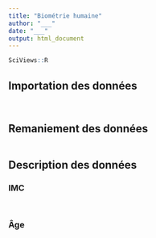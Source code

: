 ```yaml
---
title: "Biométrie humaine"
author: "___"
date: "___"
output: html_document
---
```


<!--# ATTENTION: à chaque fois que cela se justifie, utilisez un chaînage des opérations. Prenez soin d'écrire un code clair, lisible, et qui utilise les fonctions ad hoc de manière optimale (recherchez une solution concise et efficace). -->

```r
SciViews::R
```

## Importation des données

<!--% Importez le jeu de données `biometry` depuis le package {BioDataScience} en utilisant l'option lang = "FR". Assignez-le à la variable `biometry`. -->

```r

```

<!--% Visualisez les 10 premières lignes de `biometry` pour prendre connaissance du contenu du jeu de données. -->

```r

```

## Remaniement des données

<!--% Calculez l'IMC (BMI en anglais) et créez une variable nommée `bmi` dans `biometry`. Créez une seconde variable `bmi_f` sous forme de facteur qui reprend la catégorisation de l'IMC telle que réalisée par l'OMS. -->

```r

```

## Description des données

### IMC

<!--% Dénombrez les hommes et les femmes dans chacune des catégories de `bmi_f`. Présentez cette table correctement dans le document R Markdown (formattage et légende de la table). -->

```r

```

<!--% Choisissez le graphique le plus adapté et ajoutez-lui une légende pour représenter visuellement votre jeu de données. -->

```r

```

<!--% Commentez la table et le graphique que vous venez de réaliser en maximum 5 phrases. -->

### Âge

<!--% Représentez graphiquement l'âge des individus de la manière la plus judicieuse pour déterminer s'il existe plusieurs modes dans le jeu de données. Commentez votre graphique en maximum 5 phrases. -->

```r

```

<!--% Calculez une nouvelle variable qualitative `age_o` qui sépare les données en fonction de sous-populations représentatives de ces différents modes. Cette variable doit être encodée sous forme de facteur ordonné avec les niveaux classés par âge croissant. -->

```r

```

<!--% Créez une table qui résume les caractéristiques principales de ces sous-populations : nombre d'observations et IMC moyen. Commentez votre table ensuite en maximum 5 phrases. -->

```r

```

<!--% Extrayez un sous-tableau qui sera nommé `bio_jeune` et qui contiendra uniquement le sous-groupe le plus jeune. Ensuite, éliminez les autres niveaux de la variable `age_o` dans `bio_jeune`. Raccourcissez encore ce tableau en ne gardant que les variables `gender`, `age` et `bmi`. -->

```r

```
